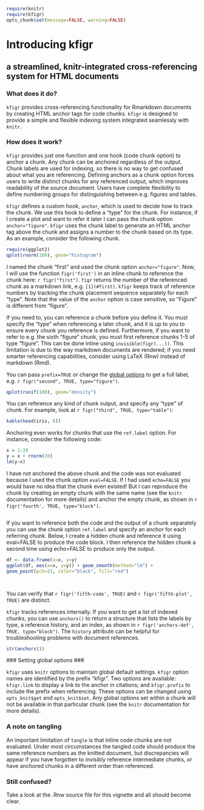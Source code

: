 %\VignetteEngine{knitr::knitr}
%\VignetteIndexEntry{introduction to kfigr}

```{r setup, echo=FALSE, message=FALSE}
require(knitr)
require(kfigr)
opts_chunk$set(message=FALSE, warning=FALSE)
```

Introducing kfigr
=================
 a streamlined, knitr-integrated cross-referencing system for HTML documents
----------------------------------------------------------------------------

### What does it do? ###

`kfigr` provides cross-referencing functionality for Rmarkdown documents by creating HTML anchor tags for code chunks. `kfigr` is designed to provide a simple and flexible indexing system integrated seamlessly with `knitr`.

### How does it work? ###

`kfigr` provides just one function and one hook (code chunk option) to anchor a chunk. Any chunk can be anchored regardless of the output. Chunk labels are used for indexing, so there is no way to get confused about what you are referencing. Defining anchors as a chunk option forces users to write distinct chunks for any referenced output, which improves readability of the source document. Users have complete flexibility to define numbering groups for distinguishing between e.g. figures and tables. 

`kfigr` defines a custom hook, `anchor`, which is used to decide how to track the chunk. We use this hook to define a "type" for the chunk. For instance, if I create a plot and want to refer it later I can pass the chunk option `anchor="figure"`. `kfigr` uses the chunk label to generate an HTML anchor tag above the chunk and assigns a number to the chunk based on its type. As an example, consider the following chunk. 

```{r first, anchor="figure"}
require(ggplot2)
qplot(rnorm(100), geom="histogram")
```

I named the chunk "first" and used the chunk option `anchor="figure"`. Now, I will use the function `figr('first')` in an inline chunk to reference the chunk here: `r figr("first")`. `figr` returns the number of the referenced chunk as a markdown link, e.g. `[1](#first)`. `kfigr` keeps track of reference numbers by tracking the chunk placement sequence separately for each "type".  Note that the value of the `anchor` option is case sensitive, so "Figure" is different from "figure".

If you need to, you can reference a chunk before you define it. You must specify the "type" when referencing a later chunk, and it is up to you to ensure every chunk you reference is defined. Furthermore, if you want to refer to e.g. the sixth "figure" chunk, you must first reference chunks 1-5 of type "figure". This can be done inline using `invisible(figr(...))`. This limitation is due to the way markdown documents are rendered; if you need smarter referencing capabilities, consider using LaTeX (Rnw) instead of markdown (Rmd).

You can pass `prefix=TRUE` or change the [global options](#setting-global-options) to get a full label, e.g. `r figr("second", TRUE, type="figure")`.

```{r second, anchor="figure"}
qplot(runif(100), geom="density")
```

You can reference any kind of chunk output, and specify any "type" of chunk. For example, look at `r figr("third", TRUE, type="table")`:

```{r third, anchor="table", results='asis'}
kable(head(iris, 6))
```

Anchoring even works for chunks that use the `ref.label` option. For instance, consider the following code:

```{r fourth, eval=FALSE}
x = 1:20
y = x + rnorm(20)
lm(y~x)
```

I have not anchored the above chunk and the code was not evaluated because I used the chunk option `eval=FALSE`. If I had used `echo=FALSE` you would have no idea that the chunk even existed! But I can reproduce the chunk by creating an empty chunk with the same name (see the `knitr` documentation for more details) and anchor the empty chunk, as shown in `r figr('fourth', TRUE, type="block")`. 

```{r fourth, anchor="block"}
```

If you want to reference both the code and the output of a chunk separately you can use the chunk option `ref.label` and specify an anchor for each referring chunk. Below, I create a hidden chunk and reference it using eval=FALSE to produce the code block. I then reference the hidden chunk a second time using echo=FALSE to produce only the output. 

```{r fifth, echo=FALSE, eval=FALSE}
df <- data.frame(x=x, y=y)
ggplot(df, aes(x=x, y=y)) + geom_smooth(method="lm") + 
geom_point(pch=21, color="black", fill="red")
```

```{r fifth-code, ref.label='fifth', anchor="block", eval=FALSE}
```

```{r fifth-plot, ref.label='fifth', anchor="figure", echo=FALSE}
```

You can verify that `r figr('fifth-code', TRUE)` and `r figr('fifth-plot', TRUE)` are distinct.

`kfigr` tracks references internally. If you want to get a list of indexed chunks, you can use `anchors()` to return a structure that lists the labels by type, a reference history, and an index, as shown in `r figr('anchors-def', TRUE, type="block")`. The `history` attribute can be helpful for troubleshooting problems with document references.

```{r anchors-def, anchor="block"}
str(anchors())
```

<a name="setting-global-options"></a>
### Setting global options ###

`kfigr` uses `knitr` options to maintain global default settings. `kfigr` option names are identified by the prefix "kfigr". Two options are available: `kfigr.link` to display a link to the anchor in citations; and `kfigr.prefix` to include the prefix when referencing. These options can be changed using `opts_knit$get` and `opts_knit$set`. Any global options set within a chunk will not be available in that particular chunk (see the `knitr` documentation for more details). 

### A note on tangling ###
An important limitation of `tangle` is that inline code chunks are not evaluated. Under most circumstances the tangled code should produce the same reference numbers as the knitted document, but discrepancies will appear if you have forgotten to invisibly reference intermediate chunks, or have anchored chunks in a different order than referenced. 

### Still confused? ###

Take a look at the .Rnw source file for this vignette and all should become clear.